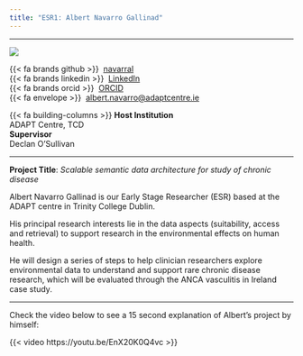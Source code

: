 ```yaml
---
title: "ESR1: Albert Navarro Gallinad"
---
```


---

:::{layout="[30, 60, 50]" .profile-text}

![](../assets/esr_pictures/albert_square.png){.img-profile}

{{< fa brands github >}} \ [navarral](https://github.com/navarral)<br>
{{< fa brands linkedin >}}\  [LinkedIn](https://www.linkedin.com/in/alfontal/)<br>
{{< fa brands orcid >}} \ [ORCID](https://orcid.org/0000-0002-2336-753X)<br>
{{< fa envelope >}} \ [albert.navarro@adaptcentre.ie](mailto:albert.navarro@adaptcentre.ie)

{{< fa building-columns >}} **Host Institution** <br> ADAPT Centre, TCD <br>
**Supervisor** <br> Declan O'Sullivan <br>

:::

---

**Project Title**: *Scalable semantic data architecture for study of chronic disease*


Albert Navarro Gallinad is our Early Stage Researcher (ESR) based at the ADAPT centre in Trinity College Dublin.

His principal research interests lie in the data aspects (suitability, access and retrieval) to support research in the environmental effects on human health.

He will design a series of steps to help clinician researchers explore environmental data to understand and support rare chronic disease research, which will be evaluated through the ANCA vasculitis in Ireland case study.

---

Check the video below to see a 15 second explanation of Albert's project by himself:

{{< video https://youtu.be/EnX20K0Q4vc >}}

